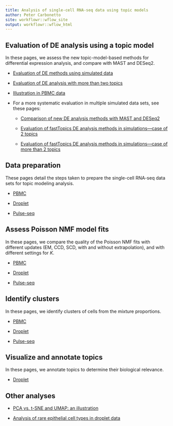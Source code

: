 ```yaml
---
title: Analysis of single-cell RNA-seq data using topic models
author: Peter Carbonetto
site: workflowr::wflow_site
output: workflowr::wflow_html
---
```


Evaluation of DE analysis using a topic model
---------------------------------------------

In these pages, we assess the new topic-model-based methods for
differential expression analysis, and compare with MAST and DESeq2.

+ [Evaluation of DE methods using simulated data](de_analysis_detailed_look.html)

+ [Evaluation of DE analysis with more than two topics](de_analysis_detailed_look_more.html)

+ [Illustration in PBMC data](de_analysis_purified_pbmc.html)

+ For a more systematic evaluation in multiple simulated data sets,
  see these pages:

  - [Comparison of new DE analysis methods with MAST and DESeq2](de_analysis_mast_deseq2.html)

  - [Evaluation of fastTopics DE analysis methods in simulations---case of 2 topics](de_analysis_two_topics.html)

  - [Evaluation of fastTopics DE analysis methods in simulations---case of more than 2 topics](de_analysis_six_topics.html)

Data preparation
----------------

These pages detail the steps taken to prepare the single-cell RNA-seq
data sets for topic modeling analysis.

+ [PBMC](prepare_purified_pbmc.html)

+ [Droplet](prepare_droplet.html)

+ [Pulse-seq](prepare_pulseseq.html)

Assess Poisson NMF model fits
-----------------------------

In these pages, we compare the quality of the Poisson NMF fits with
different updates (EM, CCD, SCD, with and without extrapolation), and
with different settings for $K$.

+ [PBMC](assess_fits_purified_pbmc.html)

+ [Droplet](assess_fits_droplet.html)

+ [Pulse-seq](assess_fits_pulseseq.html)

Identify clusters
-----------------

In these pages, we identify clusters of cells from the mixture
proportions.

+ [PBMC](clusters_purified_pbmc.html)

+ [Droplet](clusters_droplet.html)

+ [Pulse-seq](clusters_pulseseq.html)

Visualize and annotate topics
-----------------------------

In these pages, we annotate topics to determine their biological
relevance.

+ [Droplet](de_analysis_droplet.html)

Other analyses
--------------

+ [PCA vs. t-SNE and UMAP: an illustration](pca_vs_tsne.html)

+ [Analysis of rare epithelial cell types in droplet data](droplet_rare.html)

